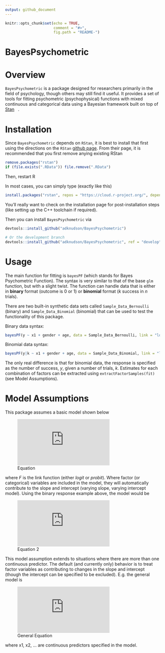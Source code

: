 ```yaml
---
output: github_document
---
```


```r
knitr::opts_chunk$set(echo = TRUE,
                      comment = "#>",
                      fig.path = "README-")
```

# BayesPsychometric

# Overview

`BayesPsychometric` is a package designed for researchers primarily in the field of psychology, though others may still find it useful. It provides a set of tools for fitting psychometric (psychophysical) functions with mixed continuous and categorical data using a Bayesian framework built on top of <a href='https://mc-stan.org/'>Stan<img src='https://github.com/stan-dev/logos/blob/master/logo_tm.png?raw=true' target='_blank' height="12" /></a>.

# Installation

Since `BayesPsychometric` depends on `RStan`, it is best to install that first using the directions on the `RStan` [github page](https://github.com/stan-dev/rstan/wiki/RStan-Getting-Started). From their page, it is recommended that you first remove anying existing RStan

```r
remove.packages("rstan")
if (file.exists(".RData")) file.remove(".RData")
```

Then, restart R

In most cases, you can simply type (exactly like this)

```r
install.packages("rstan", repos = "https://cloud.r-project.org/", dependencies = TRUE)
```

You'll really want to check on the installation page for post-installation steps (like setting up the C++ toolchain if required).

Then you can install `BayesPsychometric` via

```r
devtools::install_github("adknudson/BayesPsychometric")

# Or the development branch
devtools::install_github("adknudson/BayesPsychometric", ref = "develop")
```

# Usage

The main function for fitting is `bayesPF` (which stands for Bayes Psychometric Function). The syntax is very similar to that of the base `glm` function, but with a slight twist. The function can handle data that is either in **binary** format (outcome is 0 or 1) or **binomial** format ($k$ success in $n$ trials).

There are two built-in synthetic data sets called `Sample_Data_Bernoulli` (binary) and `Sample_Data_Binomial` (binomial) that can be used to test the functionality of this package.

Binary data syntax:

```r
bayesPF(y ~ x1 + gender + age, data = Sample_Data_Bernoulli, link = "logit")
```

Binomial data syntax:

```r
bayesPF(y|k ~ x1 + gender + age, data = Sample_Data_Binomial, link = "logit")
```

The only real difference is that for binomial data, the response is specified as the number of success, $y$, given a number of trials, $k$. Estimates for each combination of factors can be extracted using `extractFactorSamples(fit)` (see Model Assumptions).

# Model Assumptions

This package assumes a basic model shown below

![Equation](https://latex.codecogs.com/gif.latex?%5Cbegin%7Balign*%7D%20F%28%5Cpi%29%20%26%3D%20%5Calpha%20&plus;%20%5Cbeta%20%5Ctimes%20x%20%5C%5C%20y%20%26%5Csim%20%5Ctext%7BBinomial%7D%28k%2C%20%5Cpi%29%20%5Cend%7Balign*%7D)

where $F$ is the link function (either *logit* or *probit*). Where factor (or categorical) variables are included in the model, they will automatically contribute to the slope and intercept (varying slope, varying intercept model). Using the binary response example above, the model would be

<!-- $$ -->
<!-- \begin{align*} -->
<!-- F(\pi) &= \alpha + \alpha_i^{gender} + \alpha_j^{age} + \left(\beta + \beta_i^{gender} + \beta_j^{age}\right) \times x_1 \\ -->
<!-- y &\sim \text{Bernoulli}(\pi) -->
<!-- \end{align*} -->
<!-- $$ -->

![Equation 2](https://latex.codecogs.com/png.latex?%5Cbegin%7Balign*%7D%20F%28%5Cpi%29%20%26%3D%20%5Calpha%20&plus;%20%5Calpha_i%5E%7Bgender%7D%20&plus;%20%5Calpha_j%5E%7Bage%7D%20&plus;%20%5Cleft%28%5Cbeta%20&plus;%20%5Cbeta_i%5E%7Bgender%7D%20&plus;%20%5Cbeta_j%5E%7Bage%7D%5Cright%29%20%5Ctimes%20x_1%20%5C%5C%20y%20%26%5Csim%20%5Ctext%7BBernoulli%7D%28%5Cpi%29%20%5Cend%7Balign*%7D)

This model assumption extends to situations where there are more than one continuous predictor. The default (and currently only) behavior is to treat factor variables as contributing to changes in the slope and intercept (though the intercept can be specified to be excluded). E.g. the general model is 

![General Equation](https://latex.codecogs.com/png.latex?%5Cbegin%7Balign*%7D%20F%28%5Cpi%29%20%26%3D%20%5Calpha%20&plus;%20%5Calpha_i%5E%7Bgender%7D%20&plus;%20%5Calpha_j%5E%7Bage%7D%20&plus;%20%5Cleft%28%5Cbeta%20&plus;%20%5Cbeta_i%5E%7Bgender%7D%20&plus;%20%5Cbeta_j%5E%7Bage%7D%5Cright%29%20%5Ctimes%20x_1%20&plus;%20%5Cleft%28%5Cgamma%20&plus;%20%5Cgamma_i%5E%7Bgender%7D%20&plus;%20%5Cgamma_j%5E%7Bage%7D%5Cright%29%20%5Ctimes%20x_2%20&plus;%20%5Cldots%20%5C%5C%20y%20%26%5Csim%20%5Ctext%7BBernoulli%7D%28%5Cpi%29%20%5Cend%7Balign*%7D)

<!-- $$ -->
<!-- \begin{align*} -->
<!-- F(\pi) &= \alpha + \alpha_i^{gender} + \alpha_j^{age} + \left(\beta + \beta_i^{gender} + \beta_j^{age}\right) \times x_1 + \left(\beta + \beta_i^{gender} + \beta_j^{age}\right) \times x_2 + \ldots \\ -->
<!-- y &\sim \text{Bernoulli}(\pi) -->
<!-- \end{align*} -->
<!-- $$ -->

where x1, x2, ... are continuous predictors specified in the model. 
